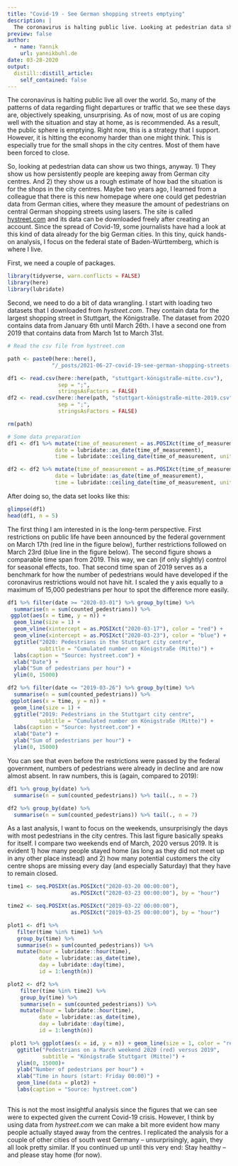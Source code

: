 ```yaml
---
title: "Covid-19 - See German shopping streets emptying"
description: |
  The coronavirus is halting public live. Looking at pedestrian data shows how persistently people stay away from German city centres and give an estimate of the situation is for shops in city centres.
preview: false
author:
  - name: Yannik
    url: yannikbuhl.de
date: 03-28-2020
output:
  distill::distill_article:
    self_contained: false
---
```


The coronavirus is halting public live all over the world. So, many of the patterns of data regarding flight departures or traffic that we see these days are, objectively speaking, unsurprising.  As of now, most of us are coping well with the situation and stay at home, as is recommended. As a result, the public sphere is emptying. Right now, this is a strategy that I support. However, it is hitting the economy harder than one might think. This is especially true for the small shops in the city centres. Most of them have been forced to close. 

So, looking at pedestrian data can show us two things, anyway. 1) They show us how persistently people are keeping away from German city centres. And 2) they show us a rough estimate of how bad the situation is for the shops in the city centres. Maybe two years ago, I learned from a colleague that there is this new homepage where one could get pedestrian data from German cities, where they measure the amount of pedestrians on central German shopping streets using lasers. The site is called [hystreet.com](https://hystreet.com/) and its data can be downloaded freely after creating an account. Since the spread of Covid-19, some journalists have had a look at this kind of data already for the big German cities. In this tiny, quick hands-on analysis, I focus on the federal state of Baden-Württemberg, which is where I live. 

First, we need a couple of packages.

```r
library(tidyverse, warn.conflicts = FALSE)
library(here)
library(lubridate)
```

Second, we need to do a bit of data wrangling. I start with loading two datasets that I downloaded from *hystreet.com*. They contain data for the largest shopping street in Stuttgart, the Königstraße. The dataset from 2020 contains data from January 6th until March 26th. I have a second one from 2019 that contains data from March 1st to March 31st. 

```r
# Read the csv file from hystreet.com

path <- paste0(here::here(), 
              "/_posts/2021-06-27-covid-19-see-german-shopping-streets-emptying/")

df1 <- read.csv(here::here(path, "stuttgart-königstraße-mitte.csv"), 
                sep = ";", 
                stringsAsFactors = FALSE)
df2 <- read.csv(here::here(path, "stuttgart-königstraße-mitte-2019.csv"), 
                sep = ";", 
                stringsAsFactors = FALSE)

rm(path)

```

```r
# Some data preparation
df1 <- df1 %>% mutate(time_of_measurement = as.POSIXct(time_of_measurement),
               date = lubridate::as_date(time_of_measurement),
               time = lubridate::ceiling_date(time_of_measurement, unit = "hours"))

df2 <- df2 %>% mutate(time_of_measurement = as.POSIXct(time_of_measurement),
               date = lubridate::as_date(time_of_measurement),
               time = lubridate::ceiling_date(time_of_measurement, unit = "hours"))


```

After doing so, the data set looks like this:

```r
glimpse(df1)
head(df1, n = 5)
```

The first thing I am interested in is the long-term perspective. First restrictions on public life have been announced by the federal government on March 17th (red line in the figure below), further restrictions followed on March 23rd (blue line in the figure below). The second figure shows a comparable time span from 2019. This way, we can (if only slightly) control for seasonal effects, too. That second time span of 2019 serves as a benchmark for how the number of pedestrians would have developed if the coronavirus restrictions would not have hit. I scaled the y axis equally to a maximum of 15,000 pedestrians per hour to spot the difference more easily.

```r
df1 %>% filter(date >= "2020-03-01") %>% group_by(time) %>% 
  summarise(n = sum(counted_pedestrians)) %>%
 ggplot(aes(x = time, y = n)) + 
  geom_line(size = 1) +
  geom_vline(xintercept = as.POSIXct("2020-03-17"), color = "red") +
  geom_vline(xintercept = as.POSIXct("2020-03-23"), color = "blue") +
  ggtitle("2020: Pedestrians in the Stuttgart city centre", 
          subtitle = "Cumulated number on Königstraße (Mitte)") + 
  labs(caption = "Source: hystreet.com") + 
  xlab("Date") + 
  ylab("Sum of pedestrians per hour") +
  ylim(0, 15000)

df2 %>% filter(date <= "2019-03-26") %>% group_by(time) %>% 
  summarise(n = sum(counted_pedestrians)) %>%
 ggplot(aes(x = time, y = n)) + 
  geom_line(size = 1) +
  ggtitle("2019: Pedestrians in the Stuttgart city centre", 
          subtitle = "Cumulated number on Königstraße (Mitte)") + 
  labs(caption = "Source: hystreet.com") + 
  xlab("Date") + 
  ylab("Sum of pedestrians per hour") + 
  ylim(0, 15000)
```

You can see that even before the restrictions were passed by the federal government, numbers of pedestrians were already in decline and are now almost absent. In raw numbers, this is (again, compared to 2019):

```r
df1 %>% group_by(date) %>% 
  summarise(n = sum(counted_pedestrians)) %>% tail(., n = 7)

df2 %>% group_by(date) %>% 
  summarise(n = sum(counted_pedestrians)) %>% tail(., n = 7)
```

As a last analysis, I want to focus on the weekends, unsurprisingly the days with most pedestrians in the city centres. This last figure basically speaks for itself. I compare two weekends end of March, 2020 versus 2019. It is evident 1) how many people stayed home (as long as they did not meet up in any other place instead) and 2) how many potential customers the city centre shops are missing every day (and especially Saturday) that they have to remain closed. 

```r
time1 <- seq.POSIXt(as.POSIXct("2020-03-20 00:00:00"), 
                    as.POSIXct("2020-03-23 00:00:00"), by = "hour")

time2 <- seq.POSIXt(as.POSIXct("2019-03-22 00:00:00"), 
                    as.POSIXct("2019-03-25 00:00:00"), by = "hour")

plot1 <- df1 %>%
   filter(time %in% time1) %>%
   group_by(time) %>%
   summarise(n = sum(counted_pedestrians)) %>%
   mutate(hour = lubridate::hour(time),
          date = lubridate::as_date(time),
          day = lubridate::day(time),
          id = 1:length(n))

plot2 <- df2 %>%
    filter(time %in% time2) %>%
    group_by(time) %>%
    summarise(n = sum(counted_pedestrians)) %>% 
    mutate(hour = lubridate::hour(time),
          date = lubridate::as_date(time),
          day = lubridate::day(time),
          id = 1:length(n))

 plot1 %>% ggplot(aes(x = id, y = n)) + geom_line(size = 1, color = "red") +
   ggtitle("Pedestrians on a March weekend 2020 (red) versus 2019",
           subtitle = "Königstraße Stuttgart (Mitte)") +
   ylim(0, 15000)+
   ylab("Number of pedestrians per hour") +
   xlab("Time in hours (start: Friday 00:00)") +
   geom_line(data = plot2) +
   labs(caption = "Source: hystreet.com")
 
```

This is not the most insightful analysis since the figures that we can see were to expected given the current Covid-19 crisis. However, I think by using data from *hystreet.com* we can make a bit more evident how many people actually stayed away from the centres. I replicated the analysis for a couple of other cities of south west Germany -- unsurprisingly, again, they all look pretty similar. If you continued up until this very end: Stay healthy -- and please stay home (for now). 